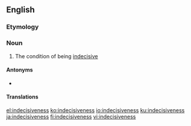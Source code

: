 ==English==

===Etymology===
{{suffix|indecisive|ness|lang=en}}

===Noun===
{{en-noun|-|es}}

# The condition of being [[indecisive]]

====Antonyms====
* {{l|en|decisiveness}}

====Translations====
{{trans-see|condition of being indecisive|indecision}}

[[el:indecisiveness]]
[[ko:indecisiveness]]
[[io:indecisiveness]]
[[ku:indecisiveness]]
[[ja:indecisiveness]]
[[fi:indecisiveness]]
[[vi:indecisiveness]]